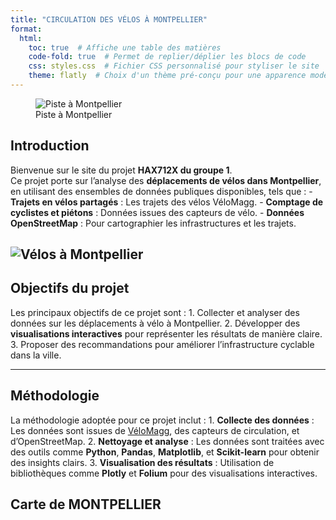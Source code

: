 ```yaml
---
title: "CIRCULATION DES VÉLOS À MONTPELLIER"
format:
  html:
    toc: true  # Affiche une table des matières
    code-fold: true  # Permet de replier/déplier les blocs de code
    css: styles.css  # Fichier CSS personnalisé pour styliser le site
    theme: flatly  # Choix d'un thème pré-conçu pour une apparence moderne
---
```


![Piste à Montpellier](https://static.actu.fr/uploads/2020/09/montpellier-velo-piste-cyclable-960x640.jpg)

## Introduction


Bienvenue sur le site du projet **HAX712X du groupe 1**.  
Ce projet porte sur l'analyse des **déplacements de vélos dans Montpellier**, en utilisant des ensembles de données publiques disponibles, tels que :
- **Trajets en vélos partagés** : Les trajets des vélos VéloMagg.
- **Comptage de cyclistes et piétons** : Données issues des capteurs de vélo.
- **Données OpenStreetMap** : Pour cartographier les infrastructures et les trajets.

![Vélos à Montpellier](https://www.montpellier3m.fr/sites/default/files/banner-beneficesvelo.jpg)
---

## Objectifs du projet

Les principaux objectifs de ce projet sont :
1. Collecter et analyser des données sur les déplacements à vélo à Montpellier.
2. Développer des **visualisations interactives** pour représenter les résultats de manière claire.
3. Proposer des recommandations pour améliorer l'infrastructure cyclable dans la ville.

---

## Méthodologie

La méthodologie adoptée pour ce projet inclut :
1. **Collecte des données** : Les données sont issues de [VéloMagg](https://data.montpellier3m.fr), des capteurs de circulation, et d'OpenStreetMap.
2. **Nettoyage et analyse** : Les données sont traitées avec des outils comme **Python**, **Pandas**, **Matplotlib**, et **Scikit-learn** pour obtenir des insights clairs.
3. **Visualisation des résultats** : Utilisation de bibliothèques comme **Plotly** et **Folium** pour des visualisations interactives.

## Carte de MONTPELLIER
